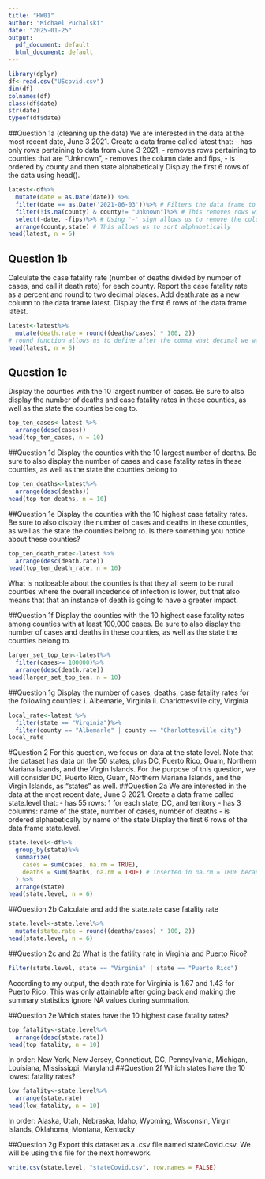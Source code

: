 ```yaml
---
title: "HW01"
author: "Michael Puchalski"
date: "2025-01-25"
output:
  pdf_document: default
  html_document: default
---
```


```r
library(dplyr)
df<-read.csv("UScovid.csv")
dim(df)
colnames(df)
class(df$date)
str(date)
typeof(df$date)
```
##Question 1a (cleaning up the data)
We are interested in the data at the most recent date, June 3 2021. Create a data
 frame called latest that:
- has only rows pertaining to data from June 3 2021,
- removes rows pertaining to counties that are “Unknown”,
- removes the column date and fips,
- is ordered by county and then state alphabetically
Display the first 6 rows of the data using head().
```r
latest<-df%>%
  mutate(date = as.Date(date)) %>%
  filter(date == as.Date('2021-06-03'))%>% # Filters the data frame to only include the selected date. Doing as.Date a second time may be redundant
  filter(!is.na(county) & county!= "Unknown")%>% # This removes rows with the null value from the specific column
  select(-date, -fips)%>% # Using '-' sign allows us to remove the columns that are selected
  arrange(county,state) # This allows us to sort alphabetically
head(latest, n = 6)
```
## Question 1b
Calculate the case fatality rate (number of deaths divided by number of cases, and call it death.rate) for each county. Report the case fatality rate as a percent and round to two decimal places. Add death.rate as a new column to the data frame latest. Display the first 6 rows of the data frame latest.
```r
latest<-latest%>%
  mutate(death.rate = round((deaths/cases) * 100, 2))
# round function allows us to define after the comma what decimal we want to round to
head(latest, n = 6)
```

## Question 1c
Display the counties with the 10 largest number of cases. Be sure to also display the number of deaths and case fatality rates in these counties, as well as the state the counties belong to.
```r
top_ten_cases<-latest %>%
  arrange(desc(cases))
head(top_ten_cases, n = 10)
```

##Question 1d
Display the counties with the 10 largest number of deaths. Be sure to also display the number of cases and case fatality rates in these counties, as well as the state the counties belong to
```r
top_ten_deaths<-latest%>%
  arrange(desc(deaths))
head(top_ten_deaths, n = 10)

```

##Question 1e
Display the counties with the 10 highest case fatality rates. Be sure to also display the number of cases and deaths in these counties, as well as the state the counties belong to. Is there something you notice about these counties?
```r
top_ten_death_rate<-latest %>%
  arrange(desc(death.rate))
head(top_ten_death_rate, n = 10)
```
What is noticeable about the counties is that they all seem to be rural counties where the 
overall incedence of infection is lower, but that also means that that an instance of death is going to have a greater impact.

##Question 1f
 Display the counties with the 10 highest case fatality rates among counties with at least 100,000 cases. Be sure to also display the number of cases and deaths in these counties, as well as the state the counties belong to.

```r
larger_set_top_ten<-latest%>%
  filter(cases>= 100000)%>%
  arrange(desc(death.rate))
head(larger_set_top_ten, n = 10)
```

##Question 1g
Display the number of cases, deaths, case fatality rates for the following counties:
 i. Albemarle, Virginia
 ii. Charlottesville city, Virginia
```r
local_rate<-latest %>%
  filter(state == "Virginia")%>%
  filter(county == "Albemarle" | county == "Charlottesville city")
local_rate
```

#Question 2
For this question, we focus on data at the state level. Note that the dataset has data
 on the 50 states, plus DC, Puerto Rico, Guam, Northern Mariana Islands, and the
 Virgin Islands. For the purpose of this question, we will consider DC, Puerto Rico,
 Guam, Northern Mariana Islands, and the Virgin Islands, as “states” as well.
##Question 2a
We are interested in the data at the most recent date, June 3 2021. Create a data
 frame called state.level that:
- has 55 rows: 1 for each state, DC, and territory
- has 3 columns: name of the state, number of cases, number of deaths
- is ordered alphabetically by name of the state
Display the first 6 rows of the data frame state.level.
```r
state.level<-df%>%
  group_by(state)%>%
  summarize(
    cases = sum(cases, na.rm = TRUE),
    deaths = sum(deaths, na.rm = TRUE) # inserted in na.rm = TRUE because without it, Puerto Rico has no death count im the summary statistic
  ) %>%
  arrange(state)
head(state.level, n = 6)
```
##Question 2b
Calculate and add the state.rate case fatality rate
```r
state.level<-state.level%>%
  mutate(state.rate = round((deaths/cases) * 100, 2))
head(state.level, n = 6)
```

##Question 2c and 2d
What is the fatility rate in Virginia and Puerto Rico?
```r
filter(state.level, state == "Virginia" | state == "Puerto Rico")
```
According to my output, the death rate for Virginia is 1.67 and 1.43 for Puerto Rico. This was only attainable after going back and making the summary statistics ignore NA values during summation. 

##Question 2e
Which states have the 10 highest case fatality rates?
```r
top_fatality<-state.level%>%
  arrange(desc(state.rate))
head(top_fatality, n = 10)
```
In order: New York, New Jersey, Conneticut, DC, Pennsylvania, Michigan, Louisiana, Mississippi, Maryland
##Question 2f
Which states have the 10 lowest fatality rates?
```r
low_fatality<-state.level%>%
  arrange(state.rate)
head(low_fatality, n = 10)
```
In order: Alaska, Utah, Nebraska, Idaho, Wyoming, Wisconsin, Virgin Islands, Oklahoma, Montana, Kentucky

##Question 2g
Export this dataset as a .csv file named stateCovid.csv. We will be using this file for the next homework.
```r
write.csv(state.level, "stateCovid.csv", row.names = FALSE)
```

